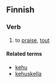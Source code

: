 ==Finnish==

===Verb===
{{fi-verb}}

#to [[praise]], [[tout]]

====Related terms====
*[[kehu]]
*[[kehuskella]]